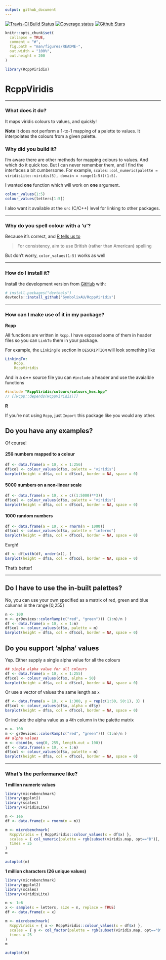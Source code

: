 ```yaml
---
output: github_document
---
```


[![Travis-CI Build Status](https://travis-ci.org/SymbolixAU/RcppViridis.svg?branch=master)](https://travis-ci.org/SymbolixAU/RcppViridis)
[![Coverage status](https://codecov.io/gh/SymbolixAU/RcppViridis/branch/master/graph/badge.svg)](https://codecov.io/github/SymbolixAU/RcppViridis?branch=master)
[![Github Stars](https://img.shields.io/github/stars/SymbolixAU/RcppViridis.svg?style=social&label=Github)](https://github.com/SymbolixAU/RcppViridis)

<!-- README.md is generated from README.Rmd. Please edit that file -->

```r
knitr::opts_chunk$set(
  collapse = TRUE,
  comment = "#",
  fig.path = "man/figures/README-",
  out.width = "100%",
  out.height = 200
)

library(RcppViridis)
```

# RcppViridis

---

### What does it do?

It maps viridis colours to values, and quickly!

**Note** It does not perform a 1-to-1 mapping of a palette to values. It interpolates the colours from a given palette.

### Why did you build it?

I'm aware there are other methods for mapping colours to values. And which do it quick too. But I can never remember them, and I find the interfaces a bit cumbersome. For example,  `scales::col_numeric(palette = viridisLite::viridis(5), domain = range(1:5))(1:5)`.

I wanted **one** function which will work on **one** argument. 

```r
colour_values(1:5)
colour_values(letters[1:5])
```

I also want it available at the `src` (C/C++) level for linking to other packages. 

---

### Why do you spell colour with a 'u'?

Because it's correct, and [R tells us to](http://developer.r-project.org/Rds.html)

> For consistency, aim to use British (rather than American) spelling

But don't worry, `color_values(1:5)` works as well

---

### How do I install it?

Install the development version from [GitHub](https://github.com/SymbolixAU/RcppViridis) with:

```r
# install.packages("devtools")
devtools::install_github("SymbolixAU/RcppViridis")
```

---

### How can I make use of it in my package?

**Rcpp**

All functions are written in `Rcpp`. I have exposed some of them in header files so you can `LinkTo` them in your package.

For example, the `LinkingTo` section in `DESCRIPTION` will look something like

```yaml
LinkingTo: 
    Rcpp,
    RcppViridis
```

And in a **c++** source file you can `#include` a header and use the avaialble functions

```cpp
#include "RcppViridis/colours/colours_hex.hpp"
// [[Rcpp::depends(RcppViridis)]]
```

**R**

If you're not using `Rcpp`, just `Import` this package like you would any other.

## Do you have any examples?

Of course!


#### 256 numbers mapped to a colour

```r
df <- data.frame(a = 10, x = 1:256)
df$col <- colour_values(df$x, palette = "viridis")
barplot(height = df$a, col = df$col, border = NA, space = 0)
```

#### 5000 numbers on a non-linear scale

```r
df <- data.frame(a = 10, x = c((1:5000)**3))
df$col <- colour_values(df$x, palette = "viridis")
barplot(height = df$a, col = df$col, border = NA, space = 0)
```

#### 1000 random numbers

```r
df <- data.frame(a = 10, x = rnorm(n = 1000))
df$col <- colour_values(df$x, palette = "inferno")
barplot(height = df$a, col = df$col, border = NA, space = 0)
```

Eurgh!

```r
df <- df[with(df, order(x)), ]
barplot(height = df$a, col = df$col, border = NA, space = 0)
```

That's better!


---

## Do I have to use the in-built palettes?

No, you can use your own specified as a matrix of red, green and blue columns in the range [0,255]

```r
n <- 100
m <- grDevices::colorRamp(c("red", "green"))( (1:n)/n )
df <- data.frame(a = 10, x = 1:n)
df$col <- colour_values(df$x, palette = m)
barplot(height = df$a, col = df$col, border = NA, space = 0)
```


## Do you support 'alpha' values

Yep. Either supply a single alpha value for all the colours

```r
## single alpha value for all colours
df <- data.frame(a = 10, x = 1:255)
df$col <- colour_values(df$x, alpha = 50)
barplot(height = df$a, col = df$col, border = NA, space = 0)
```

Or use a vector of values the same length as `x`

```r
df <- data.frame(a = 10, x = 1:300, y = rep(c(1:50, 50:1), 3) )
df$col <- colour_values(df$x, alpha = df$y)
barplot(height = df$a, col = df$col, border = NA, space = 0)
```


Or include the alpha value as a 4th column in the palette matrix

```r
n <- 100
m <- grDevices::colorRamp(c("red", "green"))( (1:n)/n )
## alpha values
m <- cbind(m, seq(0, 255, length.out = 100))
df <- data.frame(a = 10, x = 1:n)
df$col <- colour_values(df$x, palette = m)
barplot(height = df$a, col = df$col, border = NA, space = 0)
```

---

### What's the performance like?



**1 million numeric values**

```r
library(microbenchmark)
library(ggplot2)
library(scales)
library(viridisLite)

n <- 1e6
df <- data.frame(x = rnorm(n = n))

m <- microbenchmark(
  RcppViridis = { RcppViridis::colour_values(x = df$x) },
  scales = { col_numeric(palette = rgb(subset(viridis.map, opt=="D")[, 1:3]), domain = range(df$x))(df$x) },
  times = 25
)
m

autoplot(m)
```


**1 million characters (26 unique values)**

```r
library(microbenchmark)
library(ggplot2)
library(scales)
library(viridisLite)

n <- 1e6
x <- sample(x = letters, size = n, replace = TRUE)
df <- data.frame(x = x)

m <- microbenchmark(
  RcppViridis = { x <- RcppViridis::colour_values(x = df$x) },
  scales = { y <- col_factor(palette = rgb(subset(viridis.map, opt=="D")[, 1:3]), domain = unique(df$x))(df$x) },
  times = 25
)
m

autoplot(m)
```

